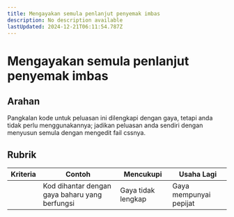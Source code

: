 ```yaml
---
title: Mengayakan semula penlanjut penyemak imbas
description: No description available
lastUpdated: 2024-12-21T06:11:54.787Z
---
```


# Mengayakan semula penlanjut penyemak imbas

## Arahan

Pangkalan kode untuk peluasan ini dilengkapi dengan gaya, tetapi anda tidak perlu menggunakannya; jadikan peluasan anda sendiri dengan menyusun semula dengan mengedit fail cssnya.

## Rubrik

| Kriteria | Contoh                                    | Mencukupi              | Usaha Lagi |
| -------- | -------------------------------------------- | --------------------- | ----------------- |
|          | Kod dihantar dengan gaya baharu yang berfungsi | Gaya tidak lengkap | Gaya mempunyai pepijat  |
